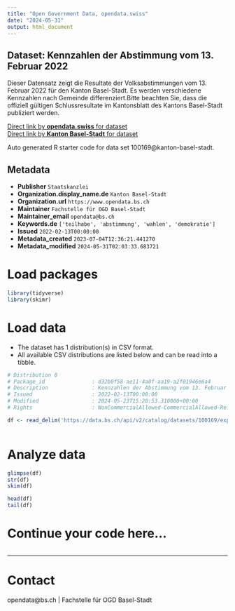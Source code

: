 ```yaml
---
title: "Open Government Data, opendata.swiss"
date: "2024-05-31"
output: html_document
---
```


## Dataset: Kennzahlen der Abstimmung vom 13. Februar 2022

Dieser Datensatz zeigt die Resultate der Volksabstimmungen vom 13. Februar 2022 für den Kanton Basel-Stadt. Es werden verschiedene Kennzahlen nach Gemeinde differenziert.Bitte beachten Sie, dass die offiziell gültigen Schlussresultate im Kantonsblatt des Kantons Basel-Stadt publiziert werden.

[Direct link by **opendata.swiss** for dataset](https://opendata.swiss/de/dataset/kennzahlen-der-abstimmung-vom-13-februar-2022)<br>
[Direct link by **Kanton Basel-Stadt** for dataset](https://data.bs.ch/explore/dataset/100169/)

Auto generated R starter code for data set 100169@kanton-basel-stadt.

## Metadata

- **Publisher** `Staatskanzlei`
- **Organization.display_name.de** `Kanton Basel-Stadt`
- **Organization.url** `https://www.opendata.bs.ch`
- **Maintainer** `Fachstelle für OGD Basel-Stadt`
- **Maintainer_email** `opendata@bs.ch`
- **Keywords.de** `['teilhabe', 'abstimmung', 'wahlen', 'demokratie']`
- **Issued** `2022-02-13T00:00:00`
- **Metadata_created** `2023-07-04T12:36:21.441270`
- **Metadata_modified** `2024-05-31T02:03:33.683721`


# Load packages

```r

library(tidyverse)
library(skimr)

```

# Load data

-   The dataset has 1 distribution(s) in CSV format.
-   All available CSV distributions are listed below and can be read into a tibble.

```r

# Distribution 0
# Package_id               : d32b0f58-ae11-4a0f-aa19-a2f01946e6a4
# Description              : Kennzahlen der Abstimmung vom 13. Februar 2022 (csv)
# Issued                   : 2022-02-13T00:00:00
# Modified                 : 2024-05-23T15:28:53.310000+00:00
# Rights                   : NonCommercialAllowed-CommercialAllowed-ReferenceRequired

df <- read_delim('https://data.bs.ch/api/v2/catalog/datasets/100169/exports/csv')



```

# Analyze data

```r

glimpse(df)
str(df)
skim(df)

head(df)
tail(df)

```

# Continue your code here...

```r

```

------------------------------------------------------------------------

# Contact

opendata@bs.ch | Fachstelle für OGD Basel-Stadt
